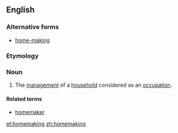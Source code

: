 ==English==

===Alternative forms===
* [[home-making]]

===Etymology===
{{compound|home|making|lang=en}}

===Noun===
{{en-noun|-}}

# The [[management]] of a [[household]] considered as an [[occupation]].

====Related terms====
* [[homemaker]]

[[et:homemaking]]
[[zh:homemaking]]